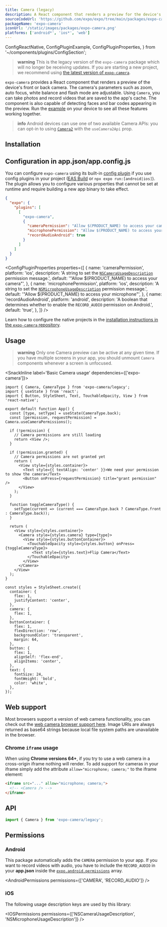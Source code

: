 ```yaml
---
title: Camera (legacy)
description: A React component that renders a preview for the device's front or back camera.
sourceCodeUrl: 'https://github.com/expo/expo/tree/main/packages/expo-camera'
packageName: 'expo-camera'
iconUrl: '/static/images/packages/expo-camera.png'
platforms: ['android*', 'ios*', 'web']
---
```


  ConfigReactNative,
  ConfigPluginExample,
  ConfigPluginProperties,
} from '~/components/plugins/ConfigSection';

> **warning** This is the legacy version of the `expo-camera` package which will no longer be receiving updates. If you are starting a new project, we recommend using [the latest version of `expo-camera`](/versions/v51.0.0/sdk/camera).

`expo-camera` provides a React component that renders a preview of the device's front or back camera. The camera's parameters such as zoom, auto focus, white balance and flash mode are adjustable. Using `Camera`, you can take photos and record videos that are saved to the app's cache. The component is also capable of detecting faces and bar codes appearing in the preview. Run the [example](#usage) on your device to see all these features working together.

> **info** Android devices can use one of two available Camera APIs: you can opt-in to using [`Camera2`](https://developer.android.com/reference/android/hardware/camera2/package-summary) with the `useCamera2Api` prop.

## Installation

<APIInstallSection />

## Configuration in app.json/app.config.js

You can configure `expo-camera` using its built-in [config plugin](/config-plugins/introduction/) if you use config plugins in your project ([EAS Build](/build/introduction) or `npx expo run:[android|ios]`). The plugin allows you to configure various properties that cannot be set at runtime and require building a new app binary to take effect.

<ConfigPluginExample>

```json app.json
{
  "expo": {
    "plugins": [
      [
        "expo-camera",
        {
          "cameraPermission": "Allow $(PRODUCT_NAME) to access your camera",
          "microphonePermission": "Allow $(PRODUCT_NAME) to access your microphone",
          "recordAudioAndroid": true
        }
      ]
    ]
  }
}
```

</ConfigPluginExample>

<ConfigPluginProperties
  properties={[
    {
      name: 'cameraPermission',
      platform: 'ios',
      description: 'A string to set the [`NSCameraUsageDescription`](#ios) permission message.',
      default: '"Allow $(PRODUCT_NAME) to access your camera"',
    },
    {
      name: 'microphonePermission',
      platform: 'ios',
      description: 'A string to set the [`NSMicrophoneUsageDescription`](#ios) permission message.',
      default: '"Allow $(PRODUCT_NAME) to access your microphone"',
    },
    {
      name: 'recordAudioAndroid',
      platform: 'android',
      description:
        'A boolean that determines whether to enable the `RECORD_AUDIO` permission on Android.',
      default: 'true',
    },
  ]}
/>

<ConfigReactNative>

Learn how to configure the native projects in the [installation instructions in the `expo-camera` repository](https://github.com/expo/expo/tree/main/packages/expo-camera#installation-in-bare-react-native-projects).

</ConfigReactNative>

## Usage

> **warning** Only one Camera preview can be active at any given time. If you have multiple screens in your app, you should unmount `Camera` components whenever a screen is unfocused.

<SnackInline label='Basic Camera usage' dependencies={['expo-camera']}>

```tsx
import { Camera, CameraType } from 'expo-camera/legacy';
import { useState } from 'react';
import { Button, StyleSheet, Text, TouchableOpacity, View } from 'react-native';

export default function App() {
  const [type, setType] = useState(CameraType.back);
  const [permission, requestPermission] = Camera.useCameraPermissions();

  if (!permission) {
    // Camera permissions are still loading
    return <View />;
  }

  if (!permission.granted) {
    // Camera permissions are not granted yet
    return (
      <View style={styles.container}>
        <Text style={{ textAlign: 'center' }}>We need your permission to show the camera</Text>
        <Button onPress={requestPermission} title="grant permission" />
      </View>
    );
  }

  function toggleCameraType() {
    setType(current => (current === CameraType.back ? CameraType.front : CameraType.back));
  }

  return (
    <View style={styles.container}>
      <Camera style={styles.camera} type={type}>
        <View style={styles.buttonContainer}>
          <TouchableOpacity style={styles.button} onPress={toggleCameraType}>
            <Text style={styles.text}>Flip Camera</Text>
          </TouchableOpacity>
        </View>
      </Camera>
    </View>
  );
}

const styles = StyleSheet.create({
  container: {
    flex: 1,
    justifyContent: 'center',
  },
  camera: {
    flex: 1,
  },
  buttonContainer: {
    flex: 1,
    flexDirection: 'row',
    backgroundColor: 'transparent',
    margin: 64,
  },
  button: {
    flex: 1,
    alignSelf: 'flex-end',
    alignItems: 'center',
  },
  text: {
    fontSize: 24,
    fontWeight: 'bold',
    color: 'white',
  },
});
```

</SnackInline>

## Web support

Most browsers support a version of web camera functionality, you can check out the [web camera browser support here](https://caniuse.com/#feat=stream). Image URIs are always returned as base64 strings because local file system paths are unavailable in the browser.

### Chrome `iframe` usage

When using **Chrome versions 64+**, if you try to use a web camera in a cross-origin iframe nothing will render. To add support for cameras in your iframe simply add the attribute `allow="microphone; camera;"` to the iframe element:

```html
<iframe src="..." allow="microphone; camera;">
  <!-- <Camera /> -->
</iframe>
```

## API

```js
import { Camera } from 'expo-camera/legacy';
```

<APISection packageName="expo-camera-legacy" apiName="Camera" />

## Permissions

### Android

This package automatically adds the `CAMERA` permission to your app. If you want to record videos with audio, you have to include the `RECORD_AUDIO` in your **app.json** inside the [`expo.android.permissions`](/versions/latest/config/app/#permissions) array.

<AndroidPermissions permissions={['CAMERA', 'RECORD_AUDIO']} />

### iOS

The following usage description keys are used by this library:

<IOSPermissions permissions={['NSCameraUsageDescription', 'NSMicrophoneUsageDescription']} />
